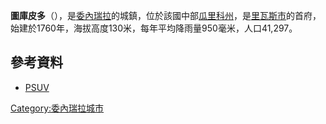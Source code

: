 {{coord|9|17|12|N|65|46|12|W|type:city|display=title}}

'''圖庫皮多'''（{{lang-es|Tucupido}}），是[[委內瑞拉|委內瑞拉]]的城鎮，位於該國中部[[瓜里科州|瓜里科州]]，是[[里瓦斯市_(瓜里科州)|里瓦斯市]]的首府，始建於1760年，海拔高度130米，每年平均降雨量950毫米，人口41,297。

==參考資料==
*[https://web.archive.org/web/20110223081534/http://www.psuv.org.ve/ PSUV]

{{Venezuela-geo-stub}}
[[Category:委內瑞拉城市|Category:委內瑞拉城市]]
